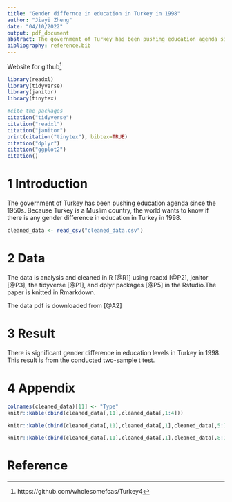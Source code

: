 ```yaml
---
title: "Gender differnce in education in Turkey in 1998"
author: "Jiayi Zheng"
date: "04/10/2022"
output: pdf_document
abstract: The government of Turkey has been pushing education agenda since the 1950s.Because Turkey is a Muslim country, the world wants to know if there is any gender difference in education in Turkey in 1998.
bibliography: reference.bib
---
```

Website for github^[https://github.com/wholesomefcas/Turkey4]

```r
library(readxl)
library(tidyverse)
library(janitor)
library(tinytex)
```
```r
#cite the packages
citation("tidyverse")
citation("readxl")
citation("janitor")
print(citation("tinytex"), bibtex=TRUE)
citation("dplyr")
citation("ggplot2")
citation()
```


# 1 Introduction
The government of Turkey has been pushing education agenda since the 1950s. Because Turkey is a Muslim country, the world wants to know if there is any gender difference in education in Turkey in 1998.\

```r
cleaned_data <- read_csv("cleaned_data.csv")
```

# 2 Data 
The data is analysis and cleaned in R [@R1] using readxl [@P2], jenitor [@P3], the tidyverse [@P1], and dplyr packages [@P5] in the Rstudio.The paper is knitted in Rmarkdown.\

The data pdf is downloaded from [@A2]


# 3 Result

There is significant gender difference in education levels in Turkey in 1998. This result is from the conducted two-sample t test.

# 4 Appendix

```r
colnames(cleaned_data)[11] <- "Type"
knitr::kable(cbind(cleaned_data[,11],cleaned_data[,1:4]))
```

```r
knitr::kable(cbind(cleaned_data[,11],cleaned_data[,1],cleaned_data[,5:7]))
```

```r
knitr::kable(cbind(cleaned_data[,11],cleaned_data[,1],cleaned_data[,8:10]))
```

# Reference
